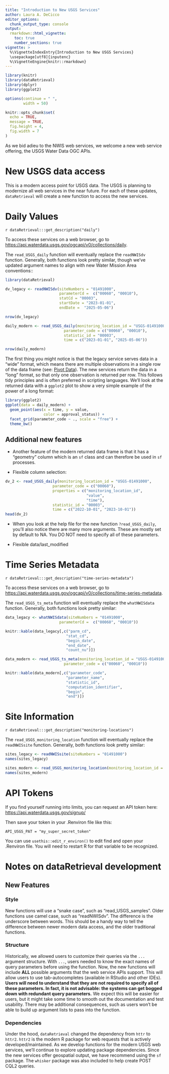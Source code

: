 ```yaml
---
title: "Introduction to New USGS Services"
author: Laura A. DeCicco
editor_options: 
  chunk_output_type: console
output:
  rmarkdown::html_vignette:
    toc: true
    number_sections: true
vignette: >
  %\VignetteIndexEntry{Introduction to New USGS Services}
  \usepackage[utf8]{inputenc}
  %\VignetteEngine{knitr::rmarkdown}
---
```



```r
library(knitr)
library(dataRetrieval)
library(dplyr)
library(ggplot2)

options(continue = " ",
        width = 50)

knitr::opts_chunk$set(
  echo = TRUE,
  message = TRUE,
  fig.height = 4,
  fig.width = 7
)
```


As we bid adieu to the NWIS web services, we welcome a new web service offering, the USGS Water Data OGC APIs.

# New USGS data access

This is a modern access point for USGS data. The USGS is planning to modernize all web services in the near future. For each of these updates, `dataRetrieval` will create a new function to access the new services. 

# Daily Values

`r dataRetrieval:::get_description("daily")`

To access these services on a web browser, go to <https://api.waterdata.usgs.gov/ogcapi/v0/collections/daily>.

The `read_USGS_daily` function will eventually replace the `readNWISdv` function. Generally, both functions look pretty similar, though we've updated argument names to align with new Water Mission Area conventions::

```r
library(dataRetrieval)

dv_legacy <- readNWISdv(siteNumbers = "01491000",
                        parameterCd =  c("00060", "00010"),
                        statCd = "00003", 
                        startDate = "2023-01-01",
                        endDate =  "2025-05-06")

nrow(dv_legacy)

daily_modern <- read_USGS_daily(monitoring_location_id = "USGS-01491000",
                          parameter_code = c("00060", "00010"),
                          statistic_id = "00003",
                          time = c("2023-01-01", "2025-05-06"))

nrow(daily_modern)
```

The first thing you might notice is that the legacy service serves data in a "wide" format, which means there are multiple observations in a single row of the data frame (see: [Pivot Data](articles/long_to_wide.html)). The new services return the data in a "long" format, so that only one observation is returned per row. This follows tidy principles and is often preferred in scripting languages. We'll look at the returned data with a `ggplot2` plot to show a very simple example of the power of a long format:

```r
library(ggplot2)
ggplot(data = daily_modern) +
  geom_point(aes(x = time, y = value, 
                 color = approval_status)) +
  facet_grid(parameter_code ~ ., scale = "free") +
  theme_bw()

```

## Additional new features

* Another feature of the modern returned data frame is that it has a "geometry" column which is an `sf` class and can therefore be used in `sf` processes.

* Flexible column selection:

```r
dv_2 <- read_USGS_daily(monitoring_location_id = "USGS-01491000",
                     parameter_code = c("00060"),
                     properties = c("monitoring_location_id",
                                    "value",
                                    "time"),
                     statistic_id = "00003",
                     time = c("2022-10-01", "2023-10-01"))
head(dv_2)
```

* When you look at the help file for the new function `?read_USGS_daily`, you'll also notice there are many more arguments. These are mostly set by default to NA. You DO NOT need to specify all of these parameters.

* Flexible data/last_modified



# Time Series Metadata

`r dataRetrieval:::get_description("time-series-metadata")`

To access these services on a web browser, go to <https://api.waterdata.usgs.gov/ogcapi/v0/collections/time-series-metadata>.

The `read_USGS_ts_meta` function will eventually replace the `whatNWISdata` function. Generally, both functions look pretty similar:

```r
data_legacy <- whatNWISdata(siteNumbers = "01491000",
                        parameterCd =  c("00060", "00010"))
```

```r

knitr::kable(data_legacy[,c("parm_cd",
                           "stat_cd",
                           "begin_date",
                           "end_date",
                           "count_nu")])

```

```r
data_modern <- read_USGS_ts_meta(monitoring_location_id = "USGS-01491000",
                          parameter_code = c("00060", "00010"))

```

```r

knitr::kable(data_modern[,c("parameter_code",
                           "parameter_name",
                           "statistic_id",
                           "computation_identifier",
                           "begin",
                           "end")])

```

# Site Information

`r dataRetrieval:::get_description("monitoring-locations")`

The `read_USGS_monitoring_location` function will eventually replace the `readNWISsite` function. Generally, both functions look pretty similar:

```r
sites_legacy <- readNWISsite(siteNumbers = "01491000")
names(sites_legacy)
```

```r
sites_modern <- read_USGS_monitoring_location(monitoring_location_id = "USGS-01491000")
names(sites_modern)

```


# API Tokens

If you find yourself running into limits, you can request an API token here: <https://api.waterdata.usgs.gov/signup/>

Then save your token in your .Renviron file like this:

```
API_USGS_PAT = "my_super_secret_token"
```

You can use `usethis::edit_r_environ()` to edit find and open your .Renviron file. You will need to restart R for that variable to be recognized. 


# Notes on dataRetrieval development

## New Features

### Style

New functions will use a "snake case", such as "read_USGS_samples". Older functions use camel case, such as "readNWISdv". The difference is the underscore between words. This should be a handy way to tell the difference between newer modern data access, and the older traditional functions. 

### Structure

Historically, we allowed users to customize their queries via the `...` argument structure. With `...`, users needed to know the exact names of query parameters before using the function. Now, the new functions will include **ALL** possible arguments that the web service APIs support. This will allow users to use tab-autocompletes (available in RStudio and other IDEs). **Users will need to understand that they are not required to specify all of these parameters. In fact, it is not advisable: the systems can get bogged down with redundant query parameters.** We expect this will be easier for users, but it might take some time to smooth out the documentation and test usability. There may be additional consequences, such as users won't be able to build up argument lists to pass into the function.  

### Dependencies

Under the hood, `dataRetrieval` changed the dependency from `httr` to `httr2`. `httr2` is the modern R package for web requests that is actively developed/maintained. As we develop functions for the modern USGS web services, we'll continue to explore updating package dependencies. Since the new services offer geospatial output, we have recommend using the `sf` package. The `whisker` package was also included to help create POST CQL2 queries. 

